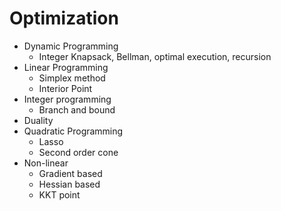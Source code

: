 # Optimization {#opt}

- Dynamic Programming
  - Integer Knapsack, Bellman, optimal execution, recursion
- Linear Programming
  - Simplex method
  - Interior Point
- Integer programming
  - Branch and bound
- Duality
- Quadratic Programming
  - Lasso
  - Second order cone
- Non-linear
  - Gradient based
  - Hessian based
  - KKT point

